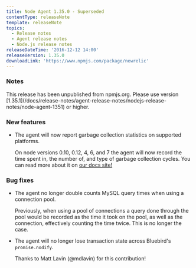 ```yaml
---
title: Node Agent 1.35.0 - Superseded
contentType: releaseNote
template: releaseNote
topics:
  - Release notes
  - Agent release notes
  - Node.js release notes
releaseDateTime: '2016-12-12 14:00'
releaseVersion: 1.35.0
downloadLink: 'https://www.npmjs.com/package/newrelic'
---
```


### Notes

<Callout variant="important">
  This release has been unpublished from npmjs.org. Please use version [1.35.1](/docs/release-notes/agent-release-notes/nodejs-release-notes/node-agent-1351) or higher.
</Callout>

### New features

* The agent will now report garbage collection statistics on supported platforms.

  On node versions 0.10, 0.12, 4, 6, and 7 the agent will now record the time spent in, the number of, and type of garbage collection cycles. You can read more about it on [our docs site!](https://docs.newrelic.com/docs/agents/nodejs-agent/supported-features/node-vm-measurements)

### Bug fixes

* The agent no longer double counts MySQL query times when using a connection pool.

  Previously, when using a pool of connections a query done through the pool would be recorded as the time it took on the pool, as well as the connection, effectively counting the time twice. This is no longer the case.
* The agent will no longer lose transaction state across Bluebird's `promise.nodify`.

  Thanks to Matt Lavin (@mdlavin) for this contribution!
